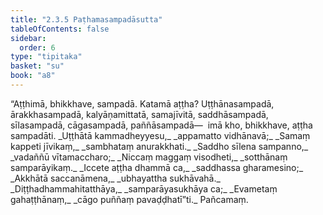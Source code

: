 ```yaml
---
title: "2.3.5 Paṭhamasampadāsutta"
tableOfContents: false
sidebar:
  order: 6
type: "tipitaka"
basket: "su"
book: "a8"
---
```



<DynamicBreadcrumb />

<Division number="75" book="a8">

<Paragraph number="745" book="a8">
“Aṭṭhimā, bhikkhave, sampadā. Katamā aṭṭha? Uṭṭhānasampadā, ārakkhasampadā, kalyāṇamittatā, samajīvitā, saddhāsampadā, sīlasampadā, cāgasampadā, paññāsampadā—  imā kho, bhikkhave, aṭṭha sampadāti.
</Paragraph>

<Paragraph number="746" type="verses" book="a8">
_Uṭṭhātā kammadheyyesu,_  
_appamatto vidhānavā;_  
_Samaṃ kappeti jīvikaṃ,_  
_sambhataṃ anurakkhati._  

</Paragraph>

<Paragraph number="747" type="verses" book="a8">
_Saddho sīlena sampanno,_  
_vadaññū vītamaccharo;_  
_Niccaṃ maggaṃ visodheti,_  
_sotthānaṃ samparāyikaṃ._  

</Paragraph>

<Paragraph number="748" type="verses" book="a8">
_Iccete aṭṭha dhammā ca,_  
_saddhassa gharamesino;_  
_Akkhātā saccanāmena,_  
_ubhayattha sukhāvahā._  

</Paragraph>

<Paragraph number="749" type="verses" book="a8">
_Diṭṭhadhammahitatthāya,_  
_samparāyasukhāya ca;_  
_Evametaṃ gahaṭṭhānaṃ,_  
_cāgo puññaṃ pavaḍḍhatī”ti._  


</Paragraph>
</Division>

<Paragraph number="750" type="center" book="a8">
Pañcamaṃ.
</Paragraph>